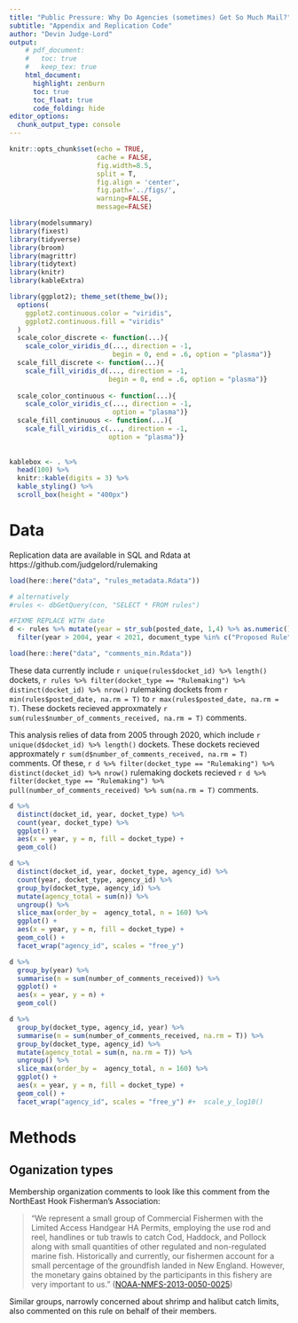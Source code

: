 ```yaml
---
title: "Public Pressure: Why Do Agencies (sometimes) Get So Much Mail?"
subtitle: "Appendix and Replication Code" 
author: "Devin Judge-Lord"
output:
    # pdf_document:
    #   toc: true
    #   keep_tex: true
    html_document:
      highlight: zenburn
      toc: true
      toc_float: true
      code_folding: hide
editor_options: 
  chunk_output_type: console
---
```



```r
knitr::opts_chunk$set(echo = TRUE, 
                      cache = FALSE, 
                      fig.width=8.5, 
                      split = T,
                      fig.align = 'center', 
                      fig.path='../figs/',
                      warning=FALSE, 
                      message=FALSE)

library(modelsummary)
library(fixest)
library(tidyverse)
library(broom)
library(magrittr)
library(tidytext)
library(knitr)
library(kableExtra)

library(ggplot2); theme_set(theme_bw());
  options(
    ggplot2.continuous.color = "viridis",
    ggplot2.continuous.fill = "viridis"
  )
  scale_color_discrete <- function(...){
    scale_color_viridis_d(..., direction = -1, 
                          begin = 0, end = .6, option = "plasma")}
  scale_fill_discrete <- function(...){
    scale_fill_viridis_d(..., direction = -1, 
                         begin = 0, end = .6, option = "plasma")}
  
  scale_color_continuous <- function(...){
    scale_color_viridis_c(..., direction = -1, 
                          option = "plasma")}
  scale_fill_continuous <- function(...){
    scale_fill_viridis_c(..., direction = -1, 
                         option = "plasma")}
  
  
kablebox <- . %>% 
  head(100) %>% 
  knitr::kable(digits = 3) %>% 
  kable_styling() %>% 
  scroll_box(height = "400px")
```

# Data

Replication data are available in SQL and Rdata at https://github.com/judgelord/rulemaking 

```r
load(here::here("data", "rules_metadata.Rdata"))

# alternatively 
#rules <- dbGetQuery(con, "SELECT * FROM rules")

#FIXME REPLACE WITH date 
d <- rules %>% mutate(year = str_sub(posted_date, 1,4) %>% as.numeric()) %>%
  filter(year > 2004, year < 2021, document_type %in% c("Proposed Rule", "Rule"))

load(here::here("data", "comments_min.Rdata"))

```

These data currently include `r unique(rules$docket_id) %>% length()` dockets, `r rules %>% filter(docket_type == "Rulemaking") %>% distinct(docket_id) %>% nrow()` rulemaking dockets from `r min(rules$posted_date, na.rm = T)` to `r max(rules$posted_date, na.rm = T)`. These dockets recieved approxmately `r sum(rules$number_of_comments_received, na.rm = T)` comments.

This analysis relies of data from 2005 through 2020, which include `r unique(d$docket_id) %>% length()` dockets. These dockets recieved approxmately `r sum(d$number_of_comments_received, na.rm = T)` comments. Of these, `r d %>% filter(docket_type == "Rulemaking") %>% distinct(docket_id) %>% nrow()` rulemaking dockets recieved `r d %>% filter(docket_type == "Rulemaking") %>% pull(number_of_comments_received) %>% sum(na.rm = T)` comments.


```r
d %>% 
  distinct(docket_id, year, docket_type) %>% 
  count(year, docket_type) %>%
  ggplot() +
  aes(x = year, y = n, fill = docket_type) +
  geom_col()

d %>% 
  distinct(docket_id, year, docket_type, agency_id) %>% 
  count(year, docket_type, agency_id) %>%
  group_by(docket_type, agency_id) %>% 
  mutate(agency_total = sum(n)) %>% 
  ungroup() %>%
  slice_max(order_by =  agency_total, n = 160) %>% 
  ggplot() +
  aes(x = year, y = n, fill = docket_type) +
  geom_col() +
  facet_wrap("agency_id", scales = "free_y")
```

```r
d %>% 
  group_by(year) %>% 
  summarise(n = sum(number_of_comments_received)) %>%
  ggplot() +
  aes(x = year, y = n) +
  geom_col()

d %>% 
  group_by(docket_type, agency_id, year) %>% 
  summarise(n = sum(number_of_comments_received, na.rm = T)) %>% 
  group_by(docket_type, agency_id) %>% 
  mutate(agency_total = sum(n, na.rm = T)) %>% 
  ungroup() %>%
  slice_max(order_by =  agency_total, n = 160) %>% 
  ggplot() +
  aes(x = year, y = n, fill = docket_type) +
  geom_col() +
  facet_wrap("agency_id", scales = "free_y") #+  scale_y_log10()
```


# Methods 

## Oganization types
Membership organization comments to look like this comment from the NorthEast Hook Fisherman's Association:

> "We represent a small group of Commercial Fishermen with the Limited Access Handgear HA Permits, employing the use rod and reel, handlines or tub trawls to catch Cod, Haddock, and Pollock along with small quantities of other regulated and non-regulated marine fish. Historically and currently, our fishermen account for a small percentage of the groundfish landed in New England. However, the monetary gains obtained by the participants in this fishery are very important to us." ([NOAA-NMFS-2013-0050-0025](https://www.regulations.gov/comment/NOAA-NMFS-2013-0050-0025))

Similar groups, narrowly concerned about shrimp and halibut catch limits, also commented on this rule on behalf of their members. 